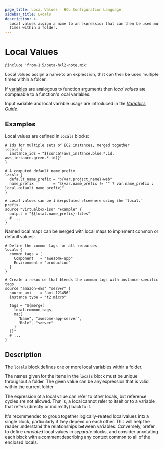 ```yaml
---
page_title: Local Values - HCL Configuration Language
sidebar_title: Locals
description: >-
  Local values assign a name to an expression that can then be used multiple
  times within a folder.
---
```


# Local Values

`@include 'from-1.5/beta-hcl2-note.mdx'`

Local values assign a name to an expression, that can then be used multiple
times within a folder.

If [variables](//docs/templates/hcl_templates/variables) are analogous to function arguments then
_local values_ are comparable to a function's local variables.

Input variable and local variable usage are introduced in the [_Variables
Guide_](/guides/hcl/variables).

## Examples

Local values are defined in `locals` blocks:

```hcl
# Ids for multiple sets of EC2 instances, merged together
locals {
  instance_ids = "${concat(aws_instance.blue.*.id, aws_instance.green.*.id)}"
}

# A computed default name prefix
locals {
  default_name_prefix = "${var.project_name}-web"
  name_prefix         = "${var.name_prefix != "" ? var.name_prefix : local.default_name_prefix}"
}

# Local values can be interpolated elsewhere using the "local." prefix.
source "virtualbox-iso" "example" {
  output = "${local.name_prefix}-files"
  # ...
}
```

Named local maps can be merged with local maps to implement common or default
values:

```hcl
# Define the common tags for all resources
locals {
  common_tags = {
    Component   = "awesome-app"
    Environment = "production"
  }
}

# Create a resource that blends the common tags with instance-specific tags.
source "amazon-ebs" "server" {
  source_ami    = "ami-123456"
  instance_type = "t2.micro"

  tags = "${merge(
    local.common_tags,
    map(
      "Name", "awesome-app-server",
      "Role", "server"
    )
  )}"
  # ...
}
```

## Description

The `locals` block defines one or more local variables within a folder.

The names given for the items in the `locals` block must be unique throughout a
folder. The given value can be any expression that is valid within the current
folder.

The expression of a local value can refer to other locals, but reference cycles
are not allowed. That is, a local cannot refer to itself or to a variable that
refers (directly or indirectly) back to it.

It's recommended to group together logically-related local values into a single
block, particularly if they depend on each other. This will help the reader
understand the relationships between variables. Conversely, prefer to define
_unrelated_ local values in _separate_ blocks, and consider annotating each
block with a comment describing any context common to all of the enclosed
locals.

